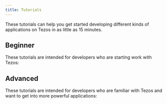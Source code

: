 ```yaml
---
title: Tutorials
---
```


These tutorials can help you get started developing different kinds of applications on Tezos in as little as 15 minutes.


## Beginner

These tutorials are intended for developers who are starting work with Tezos:

<TutorialCardContainer>

<TutorialCard
  title="Deploy a smart contract"
  emoji="🚀"
  href="./tutorials/smart-contract"
  description="In 15 minutes, go from zero to hero and deploy your first smart contract with your choice of JavaScript, OCaml, or Python-like languages"
  link="Start tutorial"
  />

<TutorialCard
  title="Create an NFT from the command line"
  emoji="⚡️"
  href="./tutorials/create-an-nft/nft-tznft"
  description="Learn about NFTs and how to create them from files on your computer"
  link="Start tutorial"
  />

<TutorialCard
  title="Create a web app that mints NFTs"
  emoji="📦"
  href="./tutorials/create-an-nft/nft-tznft"
  description="Learn about NFTs and how to create them with a web application"
  link="Start tutorial"
  />

<TutorialCard
  title="Build your first app on Tezos"
  emoji="💡"
  href="./tutorials/build-your-first-app/"
  description="Learn how to set up and create a decentralized web application on Tezos using TypeScript, Taquito, and Svelte"
  link="Start tutorial"
  />

</TutorialCardContainer>

## Advanced

These tutorials are intended for developers who are familiar with Tezos and want to get into more powerful applications:

<TutorialCardContainer>

<TutorialCard
  title="Build an NFT marketplace"
  emoji="🛒"
  href="./tutorials/build-an-nft-marketplace"
  description="Learn how to build a marketplace to buy and sell different kinds of tokens with LIGO smart contract templates"
  link="Start tutorial"
  />

<TutorialCard
  title="Deploy a smart rollup"
  emoji="🏎"
  href="./tutorials/smart-rollup"
  description="Learn how to deploy a smart rollup to handle large amounts of processing off the main chain"
  link="Start tutorial"
  />

</TutorialCardContainer>
